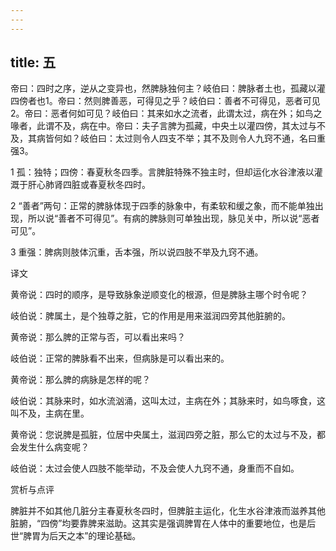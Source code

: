 ```yaml
---
---
---
```

title: 五
---




帝曰：四时之序，逆从之变异也，然脾脉独何主？岐伯曰：脾脉者土也，孤藏以灌四傍者也1。帝曰：然则脾善恶，可得见之乎？岐伯曰：善者不可得见，恶者可见2。帝曰：恶者何如可见？岐伯曰：其来如水之流者，此谓太过，病在外；如鸟之喙者，此谓不及，病在中。帝曰：夫子言脾为孤藏，中央土以灌四傍，其太过与不及，其病皆何如？岐伯曰：太过则令人四支不举；其不及则令人九窍不通，名曰重强3。

1 孤：独特；四傍：春夏秋冬四季。言脾脏特殊不独主时，但却运化水谷津液以灌溉于肝心肺肾四脏或春夏秋冬四时。

2 “善者”两句：正常的脾脉体现于四季的脉象中，有柔软和缓之象，而不能单独出现，所以说“善者不可得见”。有病的脾脉则可单独出现，脉见关中，所以说“恶者可见”。

3 重强：脾病则肢体沉重，舌本强，所以说四肢不举及九窍不通。

译文

黄帝说：四时的顺序，是导致脉象逆顺变化的根源，但是脾脉主哪个时令呢？

岐伯说：脾属土，是个独尊之脏，它的作用是用来滋润四旁其他脏腑的。

黄帝说：那么脾的正常与否，可以看出来吗？

岐伯说：正常的脾脉看不出来，但病脉是可以看出来的。

黄帝说：那么脾的病脉是怎样的呢？

岐伯说：其脉来时，如水流汹涌，这叫太过，主病在外；其脉来时，如鸟啄食，这叫不及，主病在里。

黄帝说：您说脾是孤脏，位居中央属土，滋润四旁之脏，那么它的太过与不及，都会发生什么病变呢？

岐伯说：太过会使人四肢不能举动，不及会使人九窍不通，身重而不自如。

赏析与点评

脾脏并不如其他几脏分主春夏秋冬四时，但脾脏主运化，化生水谷津液而滋养其他脏腑，“四傍”均要靠脾来滋助。这其实是强调脾胃在人体中的重要地位，也是后世“脾胃为后天之本”的理论基础。
